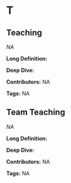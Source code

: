 #  T 
 
## Teaching

<dfn>NA</dfn>

**Long Definition:** 











**Deep Dive:** 



**Contributors:** NA

**Tags:** NA
 
## Team Teaching

<dfn>NA</dfn>

**Long Definition:** 











**Deep Dive:** 



**Contributors:** NA

**Tags:** NA
